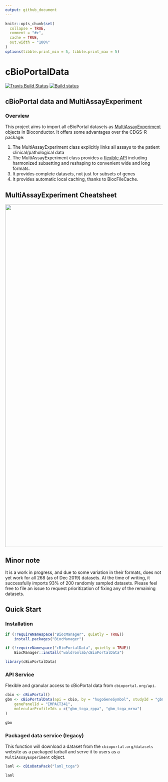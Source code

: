 ```yaml
---
output: github_document
---
```


```r
knitr::opts_chunk$set(
  collapse = TRUE,
  comment = "#>",
  cache = TRUE,
  out.width = "100%"
)
options(tibble.print_min = 5, tibble.print_max = 5)
```

# cBioPortalData

<!-- start badges here -->
[![Travis Build Status](https://travis-ci.org/waldronlab/cBioPortalData.svg?branch=master)](https://travis-ci.org/waldronlab/cBioPortalData)
[![Build status](https://ci.appveyor.com/api/projects/status/42kd6prni3o0q50b?svg=true)](https://ci.appveyor.com/project/waldronlab/cbioportaldata)
<!-- end badges here -->

## cBioPortal data and MultiAssayExperiment

### Overview

This project aims to import all cBioPortal datasets as
[MultiAssayExperiment](http://bioconductor.org/packages/MultiAssayExperiment/)
objects in Bioconductor. It offers some advantages over the CDGS-R package:

1. The MultiAssayExperiment class explicitly links all assays to the patient
clinical/pathological data
2. The MultiAssayExperiment class provides a
[flexible API](https://github.com/waldronlab/MultiAssayExperiment/wiki/MultiAssayExperiment-API)
including harmonized subsetting and reshaping to convenient wide and long
formats.
3. It provides complete datasets, not just for subsets of genes
4. It provides automatic local caching, thanks to BiocFileCache.

## MultiAssayExperiment Cheatsheet

<a href="https://github.com/waldronlab/cheatsheets/blob/master/MultiAssayExperiment_QuickRef.pdf"><img src="https://raw.githubusercontent.com/waldronlab/cheatsheets/master/pngs/MultiAssayExperiment_QuickRef.png" width="989" height="1091"/></a>

## Minor note

It is a work in progress, and due to some variation in their formats, does not
yet work for all 268 (as of Dec 2019) datasets. At the time of writing, it
successfully imports 93% of 200 randomly sampled datasets. Please feel free to
file an issue to request prioritization of fixing any of the remaining datasets.

## Quick Start

### Installation

```r
if (!requireNamespace("BiocManager", quietly = TRUE))
    install.packages("BiocManager")

if (!requireNamespace("cBioPortalData", quietly = TRUE))
    BiocManager::install("waldronlab/cBioPortalData")

library(cBioPortalData)
```

### API Service

Flexible and granular access to cBioPortal data from `cbioportal.org/api`.

```r
cbio <- cBioPortal()
gbm <- cBioPortalData(api = cbio, by = "hugoGeneSymbol", studyId = "gbm_tcga",
    genePanelId = "IMPACT341",
    molecularProfileIds = c("gbm_tcga_rppa", "gbm_tcga_mrna")
)
```

```r
gbm
```

### Packaged data service (legacy)

This function will download a dataset from the `cbioportal.org/datasets`
website as a packaged tarball and serve it to users as a `MultiAssayExperiment`
object.

```r
laml <- cBioDataPack("laml_tcga")
```

```r
laml
```

